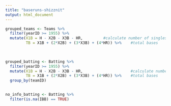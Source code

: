 ```yaml
---
title: "baseruns-shizznit"
output: html_document
---
```


```r
grouped_teams <- Teams %>%
  filter(yearID >= 1955) %>%
  mutate(X1B = H - X2B - X3B - HR,         #calculate number of singles
         TB = X1B + (2*X2B) + (3*X3B) + (4*HR)) %>%    #total bases
  
  
```


```r
grouped_batting <- Batting %>%
  filter(yearID >= 1955) %>%
  mutate(X1B = H - X2B - X3B - HR,                     #calculate number of singles
         TB = X1B + (2*X2B) + (3*X3B) + (4*HR)) %>%    #total bases
  group_by(teamID)
  
```


```r
no_info_batting <- Batting %>%
  filter(is.na(IBB) == TRUE)
```